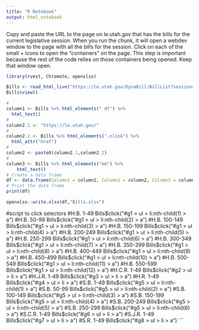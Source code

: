 ```yaml
---
title: "R Notebook"
output: html_notebook
---
```


Copy and paste the URL to the page on le.utah.gov that has the bills for the current legislative session. When you run the chunk, it will open a webdev window to the page with all the bills for the session. Click on each of the small + icons to open the "containers" on the page. This step is important because the rest of the code relies on those containers being opened. Keep that window open. 
```r
library(rvest, Chromote, openxlsx)

Bills <- read_html_live("https://le.utah.gov/DynaBill/BillList?session=2024GS")
Bills$view()
```

```r
#
column1 <- Bills %>% html_elements(" dt") %>%
  html_text()
#
column2.1 <- "https://le.utah.gov/"
#
column2.2 <- Bills %>% html_elements(".nlink") %>%
  html_attr("href")
#
column2 <- paste0(column2.1,column2.2)
#
column3 <- Bills %>% html_elements("em") %>% 
    html_text()
# Create a data frame
df <- data.frame(Column1 = column1, Column2 = column2, Column3 = column3)
# Print the data frame
print(df)
```

```r
openxlsx::write.xlsx(df,"Bills.xlsx")
```

#script to click selectors
#H.B. 1-49
Bills$click("#g1 > ul > li:nth-child(1) > a")
#H.B. 50-99
Bills$click("#g1 > ul > li:nth-child(2) > a")
#H.B. 100-149
Bills$click("#g1 > ul > li:nth-child(3) > a")
#H.B. 150-199
Bills$click("#g1 > ul > li:nth-child(4) > a")
#H.B. 200-249
Bills$click("#g1 > ul > li:nth-child(5) > a")
#H.B. 250-299
Bills$click("#g1 > ul > li:nth-child(6) > a")
#H.B. 300-349
Bills$click("#g1 > ul > li:nth-child(7) > a")
#H.B. 350-399
Bills$click("#g1 > ul > li:nth-child(8) > a")
#H.B. 400-449
Bills$click("#g1 > ul > li:nth-child(9) > a")
#H.B. 450-499
Bills$click("#g1 > ul > li:nth-child(10) > a")
#H.B. 500-549
Bills$click("#g1 > ul > li:nth-child(11) > a")
#H.B. 550-599
Bills$click("#g1 > ul > li:nth-child(12) > a")
#H.C.R. 1-49 
Bills$click("#g2 > ul > li > a")
#H.J.R. 1-49
Bills$click("#g3 > ul > li > a")
#H.R. 1-49
Bills$click("#g4 > ul > li > a")
#S.B. 1-49
Bills$click("#g5 > ul > li:nth-child(1) > a")
#S.B. 50-99
Bills$click("#g5 > ul > li:nth-child(2) > a")
#S.B. 100-149
Bills$click("#g5 > ul > li:nth-child(3) > a")
#S.B. 150-199
Bills$click("#g5 > ul > li:nth-child(4) > a")
#S.B. 200-249
Bills$click("#g5 > ul > li:nth-child(5) > a")
#S.B. 250-299
Bills$click("#g5 > ul > li:nth-child(6) > a")
#S.C.R. 1-49
Bills$click("#g6 > ul > li > a")
#S.J.R. 1-49
Bills$click("#g7 > ul > li > a")
#S.R. 1-49
Bills$click("#g8 > ul > li > a")
```
